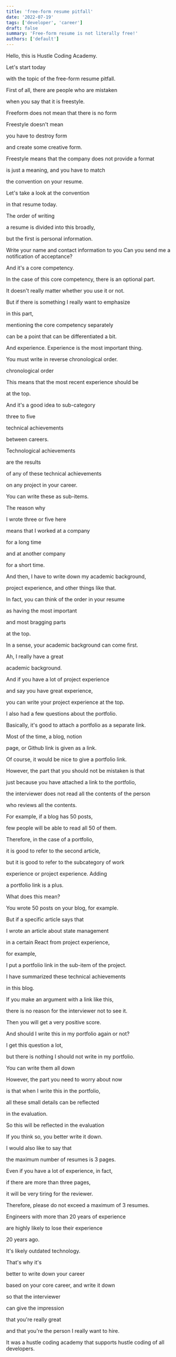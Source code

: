 ```yaml
---
title: 'free-form resume pitfall'
date: '2022-07-19'
tags: ['developer', 'career']
draft: false
summary: 'Free-form resume is not literally free!'
authors: ['default']
---
```


Hello, this is Hustle Coding Academy.

Let's start today

with the topic of the free-form resume pitfall.

First of all, there are people who are mistaken

when you say that it is freestyle.

Freeform does not mean that there is no form

Freestyle doesn't mean

you have to destroy form

and create some creative form.

Freestyle means that the company does not provide a format

is just a meaning, and you have to match

the convention on your resume.

Let's take a look at the convention

in that resume today.

The order of writing

a resume is divided into this broadly,

but the first is personal information.

Write your name and contact information to you
Can you send me a notification of acceptance?

And it's a core competency.

In the case of this core competency, there is an optional part.

It doesn't really matter whether you use it or not.

But if there is something I really want to emphasize

in this part,

mentioning the core competency separately

can be a point that can be differentiated a bit.

And experience. Experience is the most important thing.

You must write in reverse chronological order.

chronological order

This means that the most recent experience should be

at the top.

And it's a good idea to sub-category

three to five

technical achievements

between careers.

Technological achievements

are the results

of any of these technical achievements

on any project in your career.

You can write these as sub-items.

The reason why

I wrote three or five here

means that I worked at a company

for a long time

and at another company

for a short time.

And then, I have to write down my academic background,

project experience, and other things like that.

In fact, you can think of the order in your resume

as having the most important

and most bragging parts

at the top.

In a sense, your academic background can come first.

Ah, I really have a great

academic background.

And if you have a lot of project experience

and say you have great experience,

you can write your project experience at the top.

I also had a few questions about the portfolio.

Basically, it's good to attach a portfolio as a separate link.

Most of the time, a blog, notion

page, or Github link is given as a link.

Of course, it would be nice to give a portfolio link.

However, the part that you should not be mistaken is that

just because you have attached a link to the portfolio,

the interviewer does not read all the contents of the person

who reviews all the contents.

For example, if a blog has 50 posts,

few people will be able to read all 50 of them.

Therefore, in the case of a portfolio,

it is good to refer to the second article,

but it is good to refer to the subcategory of work

experience or project experience.
Adding

a portfolio link is a plus.

What does this mean?

You wrote 50 posts on your blog, for example.

But if a specific article says that

I wrote an article about state management

in a certain React from project experience,

for example,

I put a portfolio link in the sub-item of the project.

I have summarized these technical achievements

in this blog.

If you make an argument with a link like this,

there is no reason for the interviewer not to see it.

Then you will get a very positive score.

And should I write this in my portfolio again or not?

I get this question a lot,

but there is nothing I should not write in my portfolio.

You can write them all down

However, the part you need to worry about now

is that when I write this in the portfolio,

all these small details can be reflected

in the evaluation.

So this will be reflected in the evaluation

If you think so, you better write it down.

I would also like to say that

the maximum number of resumes is 3 pages.

Even if you have a lot of experience, in fact,

if there are more than three pages,

it will be very tiring for the reviewer.

Therefore, please do not exceed a maximum of 3 resumes.

Engineers with more than 20 years of experience

are highly likely to lose their experience

20 years ago.

It's likely outdated technology.

That's why it's

better to write down your career

based on your core career, and write it down

so that the interviewer

can give the impression

that you're really great

and that you're the person I really want to hire.

It was a hustle coding academy that supports hustle coding of all developers.
